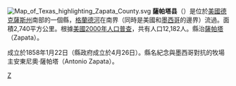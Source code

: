 {{noteTA
|T=zh-hans:扎帕塔县 (德克萨斯州);zh-hk:薩帕塔縣 (德克薩斯州);zh-tw:薩帕塔郡 (德克薩斯州);
|1=zh-hans:县;zh-hk:縣;zh-tw:郡;
}}
[[File:Map_of_Texas_highlighting_Zapata_County.svg|right]]
'''薩帕塔县'''（{{lang-en|Zapata County}}）是位於[[美國|美國]][[德克薩斯州|德克薩斯州]]南部的一個縣，[[格蘭德河|格蘭德河]]在南界（同時是美國和[[墨西哥|墨西哥]]的邊界）流過。面積2,740平方公里。根據[[美國2000年人口普查|美國2000年人口普查]]，共有人口12,182人。縣治[[薩帕塔_(德克薩斯州)|薩帕塔]]（Zapata）。

成立於1858年1月22日（縣政府成立於4月26日）。縣名紀念與墨西哥對抗的牧場主安東尼奧·薩帕塔（Antonio Zapata）。
{{texas-stub}}
{{Texas}}

[[Category:得克萨斯州行政区划|Z]]